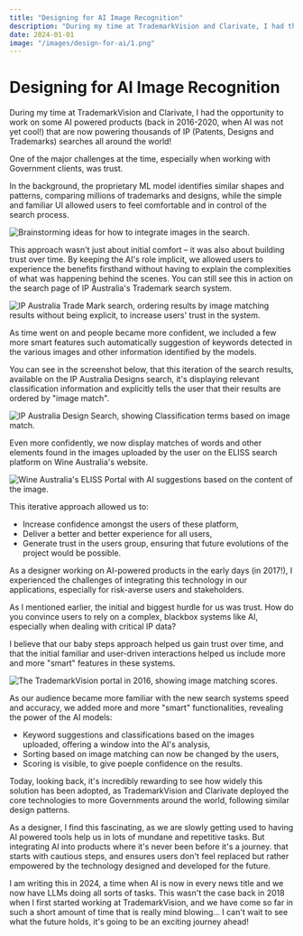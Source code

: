 ```yaml
---
title: "Designing for AI Image Recognition"
description: "During my time at TrademarkVision and Clarivate, I had the opportunity to work on some AI powered products (back in 2016-2020, when AI was not yet cool!) that are now powering thousands of IP (Patents, Designs and Trademarks) searches all around the world!"
date: 2024-01-01
image: "/images/design-for-ai/1.png"
---
```


# Designing for AI Image Recognition

During my time at TrademarkVision and Clarivate, I had the opportunity to work on some AI powered products (back in 2016-2020, when AI was not yet cool!) that are now powering thousands of IP (Patents, Designs and Trademarks) searches all around the world!

One of the major challenges at the time, especially when working with Government clients, was trust.

In the background, the proprietary ML model identifies similar shapes and patterns, comparing millions of trademarks and designs, while the simple and familiar UI allowed users to feel comfortable and in control of the search process.

![Brainstorming ideas for how to integrate images in the search.](/images/design-for-ai/1.png)

This approach wasn't just about initial comfort – it was also about building trust over time. By keeping the AI's role implicit, we allowed users to experience the benefits firsthand without having to explain the complexities of what was happening behind the scenes. You can still see this in action on the search page of IP Australia's Trademark search system.

![IP Australia Trade Mark search, ordering results by image matching results without being explicit, to increase users' trust in the system.](/images/design-for-ai/2.png)

As time went on and people became more confident, we included a few more smart features such automatically suggestion of keywords detected in the various images and other information identified by the models.

You can see in the screenshot below, that this iteration of the search results, available on the IP Australia Designs search, it's displaying relevant classification information and explicitly tells the user that their results are ordered by "image match".

![IP Australia Design Search, showing Classification terms based on image match.](/images/design-for-ai/3.png)

Even more confidently, we now display matches of words and other elements found in the images uploaded by the user on the ELISS search platform on Wine Australia's website.

![Wine Australia's ELISS Portal with AI suggestions based on the content of the image.](/images/design-for-ai/4.png)

This iterative approach allowed us to:
- Increase confidence amongst the users of these platform,
- Deliver a better and better experience for all users,
- Generate trust in the users group, ensuring that future evolutions of the project would be possible.

As a designer working on AI-powered products in the early days (in 2017!), I experienced the challenges of integrating this technology in our applications, especially for risk-averse users and stakeholders.

As I mentioned earlier, the initial and biggest hurdle for us was trust.  How do you convince users to rely on a complex, blackbox systems like AI, especially when dealing with critical IP data?

I believe that our baby steps approach helped us gain trust over time, and that the initial familiar and user-driven interactions helped us include more and more "smart" features in these systems.

![The TrademarkVision portal in 2016, showing image matching scores.](/images/design-for-ai/5.png)

As our audience became more familiar with the new search systems speed and accuracy, we added more and more "smart" functionalities, revealing the power of the AI models:

- Keyword suggestions and classifications based on the images uploaded, offering a window into the AI's analysis,
- Sorting based on image matching can now be changed by the users,
- Scoring is visible, to give poeple confidence on the results.

Today, looking back, it's incredibly rewarding to see how widely this solution has been adopted, as TrademarkVision and Clarivate deployed the core technologies to more Governments around the world, following similar design patterns.

As a designer, I find this fascinating, as we are slowly getting used to having AI powered tools help us in lots of mundane and repetitive tasks. But integrating AI into products where it's never been before it's a journey. that starts with cautious steps, and ensures users don't feel replaced but rather empowered by the technology designed and developed for the future.

I am writing this in 2024, a time when AI is now in every news title and we now have LLMs doing all sorts of tasks. This wasn't the case back in 2018 when I first started working at TrademarkVision, and we have come so far in such a short amount of time that is really mind blowing... I can't wait to see what the future holds, it's going to be an exciting journey ahead!